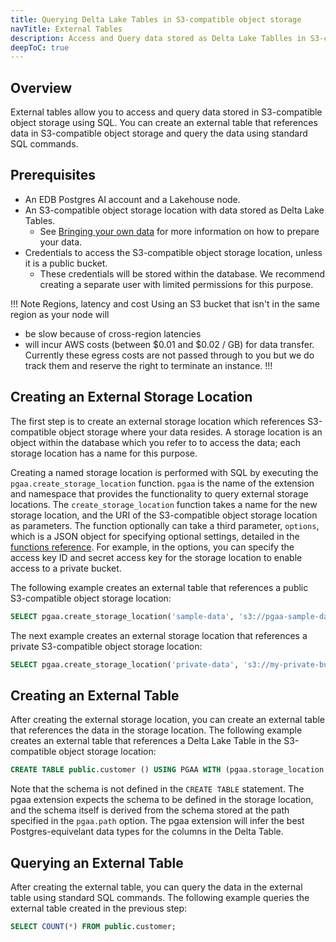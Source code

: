 ```yaml
---
title: Querying Delta Lake Tables in S3-compatible object storage
navTitle: External Tables
description: Access and Query data stored as Delta Lake Tablles in S3-compatible object storage using External Tables
deepToC: true
---
```


## Overview

External tables allow you to access and query data stored in S3-compatible object storage using SQL. You can create an external table that references data in S3-compatible object storage and query the data using standard SQL commands.

## Prerequisites

* An EDB Postgres AI account and a Lakehouse node.
* An S3-compatible object storage location with data stored as Delta Lake Tables.
  * See [Bringing your own data](../loadingdata) for more information on how to prepare your data.
* Credentials to access the S3-compatible object storage location, unless it is a public bucket.
  * These credentials will be stored within the database. We recommend creating a separate user with limited permissions for this purpose.

!!! Note Regions, latency and cost
Using an S3 bucket that isn't in the same region as your node will

* be slow because of cross-region latencies
* will incur AWS costs (between $0.01 and $0.02 / GB) for data transfer. Currently these egress costs are not passed through to you but we do track them and reserve the right to terminate an instance.
!!!

## Creating an External Storage Location

The first step is to create an external storage location which references S3-compatible object storage where your data resides. A storage location is an object within the database which you refer to to access the data; each storage location has a name for this purpose. 

Creating a named storage location is performed with SQL by executing the `pgaa.create_storage_location` function.
`pgaa` is the name of the extension and namespace that provides the functionality to query external storage locations.
The `create_storage_location` function takes a name for the new storage location, and the URI of the S3-compatible object storage location as parameters.
The function optionally can take a third parameter, `options`, which is a JSON object for specifying optional settings, detailed in the [functions reference](reference/functions#create_storage_location). 
For example, in the options, you can specify the access key ID and secret access key for the storage location to enable access to a private bucket.

The following example creates an external table that references a public S3-compatible object storage location:

```sql
SELECT pgaa.create_storage_location('sample-data', 's3://pgaa-sample-data-eu-west-1');
```

The next example creates an external storage location that references a private S3-compatible object storage location:

```sql
SELECT pgaa.create_storage_location('private-data', 's3://my-private-bucket', '{"access_key_id": "my-access-key-id","secret_access_key": "my-secret-access-key"}');
```

## Creating an External Table

After creating the external storage location, you can create an external table that references the data in the storage location.
The following example creates an external table that references a Delta Lake Table in the S3-compatible object storage location:

```sql
CREATE TABLE public.customer () USING PGAA WITH (pgaa.storage_location = 'sample-data', pgaa.path = 'tpch_sf_1/customer');
```

Note that the schema is not defined in the `CREATE TABLE` statement. The pgaa extension expects the schema to be defined in the storage location, and the schema itself is derived from the schema stored at the path specified in the `pgaa.path` option. The pgaa extension will infer the best Postgres-equivelant data types for the columns in the Delta Table.

## Querying an External Table

After creating the external table, you can query the data in the external table using standard SQL commands. The following example queries the external table created in the previous step:

```sql
SELECT COUNT(*) FROM public.customer;
```
